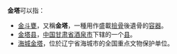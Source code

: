 '''金塔'''可以指：
* [[金斗甕|金斗甕]]，又稱'''金塔'''，一種用作盛載[[撿骨|撿骨]]後遺骨的[[容器|容器]]。
* [[金塔县|金塔县]]，[[中华人民共和国|中国]][[甘肃省|甘肃省]][[酒泉市|酒泉市]]下辖的一个[[县|县]]。
* [[海城金塔|海城金塔]]，位於辽宁省海城市的全国重点文物保护单位。
{{disambig|Cat=二字消歧義}}